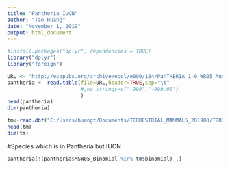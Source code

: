 ---
title: "Pantheria_IUCN"
author: "Tao Huang"
date: "November 1, 2019"
output: html_document
---

```{r}
#install.packages("dplyr", dependencies = TRUE)
library("dplyr")
library("foreign")
```

```{r}
URL <- "http://esapubs.org/archive/ecol/e090/184/PanTHERIA_1-0_WR05_Aug2008.txt"
pantheria <- read.table(file=URL,header=TRUE,sep="\t"
                        #,na.strings=c("-999","-999.00")
                        )
head(pantheria)
dim(pantheria)
```

```{r}
tm<-read.dbf("C:/Users/huangt/Documents/TERRESTRIAL_MAMMALS_201908/TERRESTRIAL_MAMMALS.dbf")
head(tm)
dim(tm)

```

#Species which is in Pantheria but IUCN
```{r}
pantheria[!(pantheria$MSW05_Binomial %in% tm$binomial) ,]
```

